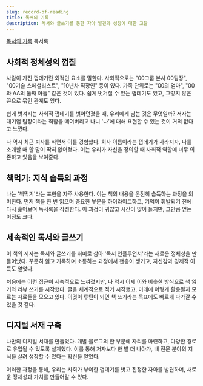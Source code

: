 ```yaml
---
slug: record-of-reading
title: 독서의 기록
description: 독서와 글쓰기를 통한 자아 발견과 성장에 대한 고찰
---
```


[독서의 기록](https://search.shopping.naver.com/book/catalog/40601758633) 독서록

## 사회적 정체성의 껍질

사람이 가진 껍데기란 외적인 요소를 말한다. 사회적으로는 "00그룹 본사 00팀장", "00기술 스페셜리스트", "10년차 직장인" 등이 있다. 가족 단위로는 "00의 엄마", "00와 AA의 둘째 아들" 같은 것이 있다. 쉽게 벗겨질 수 있는 껍데기도 있고, 그렇지 않은 끈으로 묶인 관계도 있다.

쉽게 벗겨지는 사회적 껍데기를 벗어던졌을 때, 우리에게 남는 것은 무엇일까? 저자는 대기업 팀장이라는 직함을 떼어버리고 나니 '나'에 대해 표현할 수 있는 것이 거의 없다고 느꼈다.

나 역시 최근 퇴사를 하면서 이를 경험했다. 회사 이름이라는 껍데기가 사라지자, 나를 소개할 때 할 말이 딱히 없어졌다. 이는 우리가 자신을 정의할 때 사회적 역할에 너무 의존하고 있음을 보여준다.

## 책먹기: 지식 습득의 과정

나는 '책먹기'라는 표현을 자주 사용한다. 이는 책의 내용을 온전히 습득하는 과정을 의미한다. 먼저 책을 한 번 읽으며 중요한 부분을 하이라이트하고, 기억이 휘발되기 전에 다시 훑어보며 독서록을 작성한다. 이 과정이 귀찮고 시간이 많이 들지만, 그만큼 얻는 이점도 크다.

## 세속적인 독서와 글쓰기

이 책의 저자는 독서와 글쓰기를 취미로 삼아 '독서 인플루언서'라는 새로운 정체성을 만들어냈다. 꾸준히 읽고 기록하며 소통하는 과정에서 팬층이 생기고, 자신감과 경제적 이득도 얻었다.

처음에는 이런 접근이 세속적으로 느껴졌지만, 나 역시 이제 이와 비슷한 방식으로 책 읽기와 리뷰 쓰기를 시작했다. 글을 체계적으로 적기 시작했고, 미래에 어떻게 활용될지 모르는 자료들을 모으고 있다. 이것이 루틴이 되면 책 쓰기라는 목표에도 빠르게 다가갈 수 있을 것 같다.

## 디지털 서재 구축

나만의 디지털 서재를 만들었다. 개발 블로그의 한 부분에 자리를 마련하고, 다양한 경로로 유입될 수 있도록 설계했다. 이를 통해 저자보다 한 발 더 나아가, 내 전문 분야의 지식을 살려 성장할 수 있다는 확신을 얻었다.

이러한 과정을 통해, 우리는 사회가 부여한 껍데기를 벗고 진정한 자아를 발견하며, 새로운 정체성과 가치를 만들어갈 수 있다.
